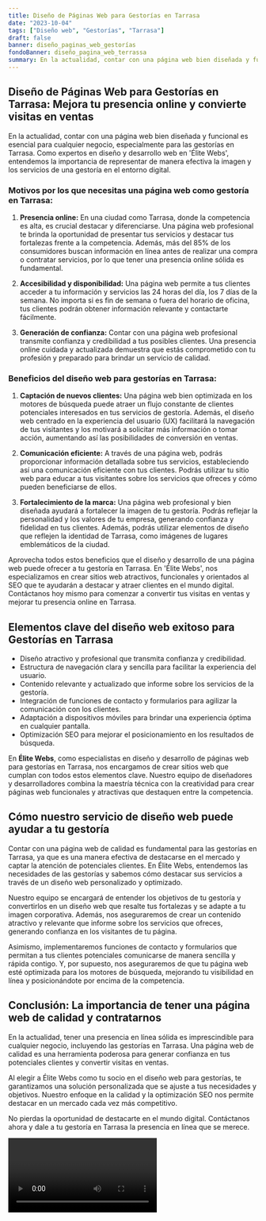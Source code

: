```yaml
---
title: Diseño de Páginas Web para Gestorías en Tarrasa
date: "2023-10-04"
tags: ["Diseño web", "Gestorías", "Tarrasa"]
draft: false
banner: diseño_paginas_web_gestorías
fondoBanner: diseño_pagina_web_terrassa
summary: En la actualidad, contar con una página web bien diseñada y funcional es esencial para cualquier negocio, especialmente para las gestorías en Tarrasa. Como expertos en diseño y desarrollo web en 'Élite Webs', entendemos la importancia de representar de manera efectiva la imagen y los servicios de una gestoría en el entorno digital.
---
```



## Diseño de Páginas Web para Gestorías en Tarrasa: Mejora tu presencia online y convierte visitas en ventas

En la actualidad, contar con una página web bien diseñada y funcional es esencial para cualquier negocio, especialmente para las gestorías en Tarrasa. Como expertos en diseño y desarrollo web en 'Élite Webs', entendemos la importancia de representar de manera efectiva la imagen y los servicios de una gestoría en el entorno digital.

### Motivos por los que necesitas una página web como gestoría en Tarrasa:

1. **Presencia online:** En una ciudad como Tarrasa, donde la competencia es alta, es crucial destacar y diferenciarse. Una página web profesional te brinda la oportunidad de presentar tus servicios y destacar tus fortalezas frente a la competencia. Además, más del 85% de los consumidores buscan información en línea antes de realizar una compra o contratar servicios, por lo que tener una presencia online sólida es fundamental.

2. **Accesibilidad y disponibilidad:** Una página web permite a tus clientes acceder a tu información y servicios las 24 horas del día, los 7 días de la semana. No importa si es fin de semana o fuera del horario de oficina, tus clientes podrán obtener información relevante y contactarte fácilmente.

3. **Generación de confianza:** Contar con una página web profesional transmite confianza y credibilidad a tus posibles clientes. Una presencia online cuidada y actualizada demuestra que estás comprometido con tu profesión y preparado para brindar un servicio de calidad.

### Beneficios del diseño web para gestorías en Tarrasa:

1. **Captación de nuevos clientes:** Una página web bien optimizada en los motores de búsqueda puede atraer un flujo constante de clientes potenciales interesados en tus servicios de gestoría. Además, el diseño web centrado en la experiencia del usuario (UX) facilitará la navegación de tus visitantes y los motivará a solicitar más información o tomar acción, aumentando así las posibilidades de conversión en ventas.

2. **Comunicación eficiente:** A través de una página web, podrás proporcionar información detallada sobre tus servicios, estableciendo así una comunicación eficiente con tus clientes. Podrás utilizar tu sitio web para educar a tus visitantes sobre los servicios que ofreces y cómo pueden beneficiarse de ellos.

3. **Fortalecimiento de la marca:** Una página web profesional y bien diseñada ayudará a fortalecer la imagen de tu gestoría. Podrás reflejar la personalidad y los valores de tu empresa, generando confianza y fidelidad en tus clientes. Además, podrás utilizar elementos de diseño que reflejen la identidad de Tarrasa, como imágenes de lugares emblemáticos de la ciudad.

Aprovecha todos estos beneficios que el diseño y desarrollo de una página web puede ofrecer a tu gestoría en Tarrasa. En 'Élite Webs', nos especializamos en crear sitios web atractivos, funcionales y orientados al SEO que te ayudarán a destacar y atraer clientes en el mundo digital. Contáctanos hoy mismo para comenzar a convertir tus visitas en ventas y mejorar tu presencia online en Tarrasa.

<GifSeo />

<Cta />

## Elementos clave del diseño web exitoso para Gestorías en Tarrasa

- Diseño atractivo y profesional que transmita confianza y credibilidad.
- Estructura de navegación clara y sencilla para facilitar la experiencia del usuario.
- Contenido relevante y actualizado que informe sobre los servicios de la gestoría.
- Integración de funciones de contacto y formularios para agilizar la comunicación con los clientes.
- Adaptación a dispositivos móviles para brindar una experiencia óptima en cualquier pantalla.
- Optimización SEO para mejorar el posicionamiento en los resultados de búsqueda.

En **Élite Webs**, como especialistas en diseño y desarrollo de páginas web para gestorías en Tarrasa, nos encargamos de crear sitios web que cumplan con todos estos elementos clave. Nuestro equipo de diseñadores y desarrolladores combina la maestría técnica con la creatividad para crear páginas web funcionales y atractivas que destaquen entre la competencia.

## Cómo nuestro servicio de diseño web puede ayudar a tu gestoría

Contar con una página web de calidad es fundamental para las gestorías en Tarrasa, ya que es una manera efectiva de destacarse en el mercado y captar la atención de potenciales clientes. En Élite Webs, entendemos las necesidades de las gestorías y sabemos cómo destacar sus servicios a través de un diseño web personalizado y optimizado.

Nuestro equipo se encargará de entender los objetivos de tu gestoría y convertirlos en un diseño web que resalte tus fortalezas y se adapte a tu imagen corporativa. Además, nos aseguraremos de crear un contenido atractivo y relevante que informe sobre los servicios que ofreces, generando confianza en los visitantes de tu página.

Asimismo, implementaremos funciones de contacto y formularios que permitan a tus clientes potenciales comunicarse de manera sencilla y rápida contigo. Y, por supuesto, nos aseguraremos de que tu página web esté optimizada para los motores de búsqueda, mejorando tu visibilidad en línea y posicionándote por encima de la competencia.

## Conclusión: La importancia de tener una página web de calidad y contratarnos

En la actualidad, tener una presencia en línea sólida es imprescindible para cualquier negocio, incluyendo las gestorías en Tarrasa. Una página web de calidad es una herramienta poderosa para generar confianza en tus potenciales clientes y convertir visitas en ventas.

Al elegir a Élite Webs como tu socio en el diseño web para gestorías, te garantizamos una solución personalizada que se ajuste a tus necesidades y objetivos. Nuestro enfoque en la calidad y la optimización SEO nos permite destacar en un mercado cada vez más competitivo.

No pierdas la oportunidad de destacarte en el mundo digital. Contáctanos ahora y dale a tu gestoría en Tarrasa la presencia en línea que se merece.

<Video />

<CtaBot job="Gestorías" city="Tarrasa" />

<Gmaps query="Tarrasa+españa+maps" />
